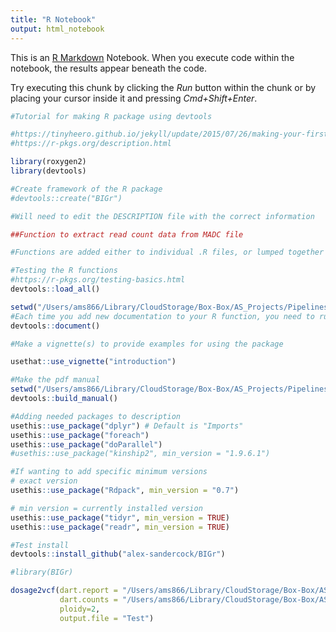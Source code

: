 ```yaml
---
title: "R Notebook"
output: html_notebook
---
```


This is an [R Markdown](http://rmarkdown.rstudio.com) Notebook. When you execute code within the notebook, the results appear beneath the code. 

Try executing this chunk by clicking the *Run* button within the chunk or by placing your cursor inside it and pressing *Cmd+Shift+Enter*. 

```r
#Tutorial for making R package using devtools

#https://tinyheero.github.io/jekyll/update/2015/07/26/making-your-first-R-package.html
#https://r-pkgs.org/description.html
```


```r
library(roxygen2)
library(devtools)
```

```r
#Create framework of the R package
#devtools::create("BIGr")

#Will need to edit the DESCRIPTION file with the correct information
```

```r
##Function to extract read count data from MADC file
```

```r
#Functions are added either to individual .R files, or lumped together in .R files with common theme (such as a diversity .R file with all genomic diversity analyses)
```

```r
#Testing the R functions
#https://r-pkgs.org/testing-basics.html
devtools::load_all()
```


```r
setwd("/Users/ams866/Library/CloudStorage/Box-Box/AS_Projects/Pipelines/R_packge/BIGr")
#Each time you add new documentation to your R function, you need to run devtools::document() again to re-generate the .Rd files.
devtools::document()
```


```r
#Make a vignette(s) to provide examples for using the package

usethat::use_vignette("introduction")
```

```r
#Make the pdf manual
setwd("/Users/ams866/Library/CloudStorage/Box-Box/AS_Projects/Pipelines/R_packge/BIGr")
devtools::build_manual()
```

```r
#Adding needed packages to description
usethis::use_package("dplyr") # Default is "Imports"
usethis::use_package("foreach")
usethis::use_package("doParallel")
#usethis::use_package("kinship2", min_version = "1.9.6.1")

#If wanting to add specific minimum versions
# exact version
usethis::use_package("Rdpack", min_version = "0.7")

# min version = currently installed version
usethis::use_package("tidyr", min_version = TRUE)
usethis::use_package("readr", min_version = TRUE)
```


```r
#Test install
devtools::install_github("alex-sandercock/BIGr")
```

```r
#library(BIGr)

dosage2vcf(dart.report = "/Users/ams866/Library/CloudStorage/Box-Box/AS_Projects/Strawberry/Report_DSt21-8501/DSt23-8501_Allele_Dose_Report.csv",
           dart.counts = "/Users/ams866/Library/CloudStorage/Box-Box/AS_Projects/Strawberry/Report_DSt21-8501/Report_DSt23-8501_Counts.csv",
           ploidy=2,
           output.file = "Test")
```
